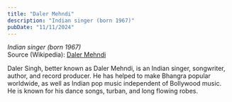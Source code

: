 ```yaml
---
title: "Daler Mehndi"
description: "Indian singer (born 1967)"
pubDate: "11/11/2024"
---
```


*Indian singer (born 1967)*  
Source (Wikipedia): [Daler Mehndi][1]

Daler Singh, better known as Daler Mehndi, is an Indian singer, songwriter, author, and record producer. He has helped to make Bhangra popular worldwide, as well as Indian pop music independent of Bollywood music. He is known for his dance songs, turban, and long flowing robes.

[1]: https://en.wikipedia.org/wiki/Daler_Mehndi
